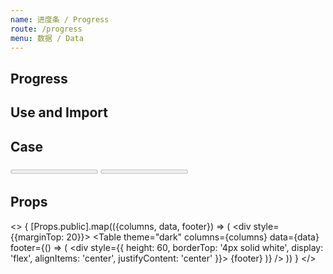 ```yaml
---
name: 进度条 / Progress
route: /progress
menu: 数据 / Data
---
```



## Progress

<TagVersion component="Progress" />

## Use and Import

<Explain component="Progress" isCopyable/>

## Case

<Playground wrapper="默认">
  <Progress value={10} max={100} />
</Playground>

<Playground wrapper="类型">
  <Progress value={10} style={{ height: 20 }} max={100} />
  <Progress value={20} max={100} style={{ height: 20 }} type="primary"/>
  <Progress value={30} max={100} style={{ height: 20 }}type="success"/>
  <Progress value={40} max={100} style={{ height: 20 }}type="warning"/>
  <Progress value={50} max={100} style={{ height: 20 }}type="error"/>
  <Progress value={60} max={100} style={{ height: 30 }} type="pattern"/>
</Playground>

## Props

<>
  {
    [Props.public].map(({columns, data, footer}) => (
      <div style={{marginTop: 20}}>
        <Table
          theme="dark"
          columns={columns} 
          data={data}
          footer={() => (
            <div style={{
              height: 60,
              borderTop: '4px solid white', 
              display: 'flex',
              alignItems: 'center',
              justifyContent: 'center'
            }}>
            {footer}
            </div>
          )}
        />
      </div>
    ))
  }
</>